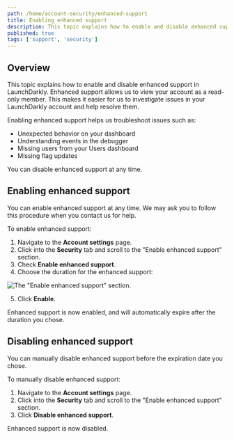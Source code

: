 ```yaml
---
path: /home/account-security/enhanced-support
title: Enabling enhanced support
description: This topic explains how to enable and disable enhanced support in LaunchDarkly. Enhanced support allows the LaunchDarkly Support team to view your account as a read-only member.
published: true
tags: ['support', 'security']
---
```


## Overview

This topic explains how to enable and disable enhanced support in LaunchDarkly. Enhanced support allows us to view your account as a read-only member. This makes it easier for us to investigate issues in your LaunchDarkly account and help resolve them.

Enabling enhanced support helps us troubleshoot issues such as:

- Unexpected behavior on your dashboard
- Understanding events in the debugger
- Missing users from your Users dashboard
- Missing flag updates

You can disable enhanced support at any time.

## Enabling enhanced support

You can enable enhanced support at any time. We may ask you to follow this procedure when you contact us for help.

To enable enhanced support:

1. Navigate to the **Account settings** page.
2. Click into the **Security** tab and scroll to the "Enable enhanced support" section.
3. Check **Enable enhanced support**.
4. Choose the duration for the enhanced support:

![The "Enable enhanced support" section.](settings-security-enable-enhanced-support.png)

5. Click **Enable**.

Enhanced support is now enabled, and will automatically expire after the duration you chose.

## Disabling enhanced support

You can manually disable enhanced support before the expiration date you chose.

To manually disable enhanced support:

1. Navigate to the **Account settings** page.
2. Click into the **Security** tab and scroll to the "Enable enhanced support" section.
3. Click **Disable enhanced support**.

Enhanced support is now disabled.

